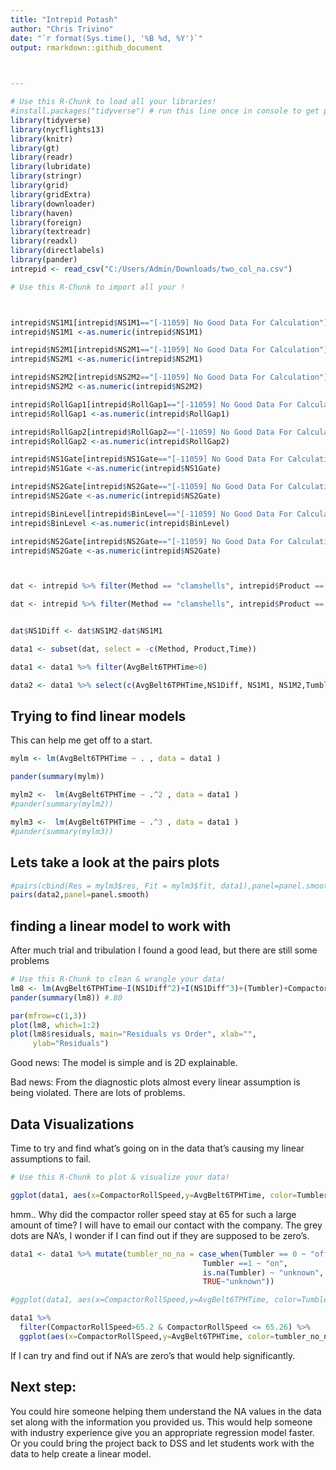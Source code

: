 ---
title: "Intrepid Potash"
author: "Chris Trivino"
date: "`r format(Sys.time(), '%B %d, %Y')`"
output: rmarkdown::github_document


    
---


```{r load_libraries, message=FALSE, warning=FALSE, include=FALSE}
# Use this R-Chunk to load all your libraries!
#install.packages("tidyverse") # run this line once in console to get package
library(tidyverse)
library(nycflights13)
library(knitr)
library(gt)
library(readr)
library(lubridate)
library(stringr)
library(grid)
library(gridExtra)
library(downloader)
library(haven)
library(foreign)
library(textreadr)
library(readxl)
library(directlabels)
library(pander)
intrepid <- read_csv("C:/Users/Admin/Downloads/two_col_na.csv")


```

```{r load_data, message=FALSE, warning=FALSE}
# Use this R-Chunk to import all your !



intrepid$NS1M1[intrepid$NS1M1=="[-11059] No Good Data For Calculation"]<-NA
intrepid$NS1M1 <-as.numeric(intrepid$NS1M1)

intrepid$NS2M1[intrepid$NS2M1=="[-11059] No Good Data For Calculation"]<-NA
intrepid$NS2M1 <-as.numeric(intrepid$NS2M1)

intrepid$NS2M2[intrepid$NS2M2=="[-11059] No Good Data For Calculation"]<-NA
intrepid$NS2M2 <-as.numeric(intrepid$NS2M2)

intrepid$RollGap1[intrepid$RollGap1=="[-11059] No Good Data For Calculation"]<-NA
intrepid$RollGap1 <-as.numeric(intrepid$RollGap1)

intrepid$RollGap2[intrepid$RollGap2=="[-11059] No Good Data For Calculation"]<-NA
intrepid$RollGap2 <-as.numeric(intrepid$RollGap2)

intrepid$NS1Gate[intrepid$NS1Gate=="[-11059] No Good Data For Calculation"]<-NA
intrepid$NS1Gate <-as.numeric(intrepid$NS1Gate)

intrepid$NS2Gate[intrepid$NS2Gate=="[-11059] No Good Data For Calculation"]<-NA
intrepid$NS2Gate <-as.numeric(intrepid$NS2Gate)

intrepid$BinLevel[intrepid$BinLevel=="[-11059] No Good Data For Calculation"]<-NA
intrepid$BinLevel <-as.numeric(intrepid$BinLevel)

intrepid$NS2Gate[intrepid$NS2Gate=="[-11059] No Good Data For Calculation"]<-NA
intrepid$NS2Gate <-as.numeric(intrepid$NS2Gate)



dat <- intrepid %>% filter(Method == "clamshells", intrepid$Product == 230)

dat <- intrepid %>% filter(Method == "clamshells", intrepid$Product == 230)


dat$NS1Diff <- dat$NS1M2-dat$NS1M1

data1 <- subset(dat, select = -c(Method, Product,Time))

data1 <- data1 %>% filter(AvgBelt6TPHTime>0)

data2 <- data1 %>% select(c(AvgBelt6TPHTime,NS1Diff, NS1M1, NS1M2,Tumbler))

```

## Trying to find linear models

This can help me get off to a start.

```{r}
mylm <- lm(AvgBelt6TPHTime ~ . , data = data1 )

pander(summary(mylm))

mylm2 <-  lm(AvgBelt6TPHTime ~ .^2 , data = data1 )
#pander(summary(mylm2))

mylm3 <-  lm(AvgBelt6TPHTime ~ .^3 , data = data1 )
#pander(summary(mylm3))


```


## Lets take a look at the pairs plots

```{r}
#pairs(cbind(Res = mylm3$res, Fit = mylm3$fit, data1),panel=panel.smooth)
pairs(data2,panel=panel.smooth)


```


## finding a linear model to work with 

After much trial and tribulation I found a good lead, but there are still some problems

```{r tidy_data}
# Use this R-Chunk to clean & wrangle your data!
lm8 <- lm(AvgBelt6TPHTime~I(NS1Diff^2)+I(NS1Diff^3)+(Tumbler)+CompactorRollSpeed,data1)
pander(summary(lm8)) #.80

par(mfrow=c(1,3))
plot(lm8, which=1:2)
plot(lm8$residuals, main="Residuals vs Order", xlab="",
     ylab="Residuals")

```

Good news: The model is simple and is 2D explainable. 

Bad news: From the diagnostic plots almost every linear assumption is being violated. There are lots of problems.


## Data Visualizations

Time to try and find what's going on in the data that's causing my linear assumptions to fail.

```{r plot_data}
# Use this R-Chunk to plot & visualize your data!

ggplot(data1, aes(x=CompactorRollSpeed,y=AvgBelt6TPHTime, color=Tumbler)) + geom_point(opacity=.3) + theme_bw()
```

hmm.. Why did the compactor roller speed stay at 65 for such a large amount of time? I will have to email our contact with the company. The grey dots are NA's, I wonder if I can find out if they are supposed to be zero's.

```{r}
data1 <- data1 %>% mutate(tumbler_no_na = case_when(Tumbler == 0 ~ "off",
                                           Tumbler ==1 ~ "on",
                                           is.na(Tumbler) ~ "unknown",
                                           TRUE~"unknown"))
```



```{r}
#ggplot(data1, aes(x=CompactorRollSpeed,y=AvgBelt6TPHTime, color=Tumbler)) + geom_point()

data1 %>% 
  filter(CompactorRollSpeed>65.2 & CompactorRollSpeed <= 65.26) %>% 
  ggplot(aes(x=CompactorRollSpeed,y=AvgBelt6TPHTime, color=tumbler_no_na)) + geom_boxplot()+ facet_wrap(~tumbler_no_na)

```

If I can try and find out if NA's are zero's that would help significantly. 


## Next step:

You could hire someone helping them understand the NA values in the data set along with the information you provided us. This would help someone with industry experience give you an appropriate regression model faster. Or you could bring the project back to DSS and let students work with the data to help create a linear model.

